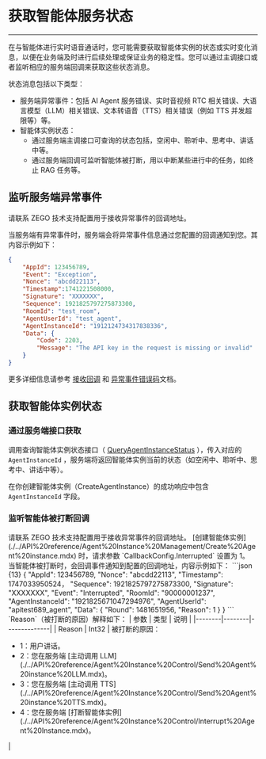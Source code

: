 # 获取智能体服务状态

---

在与智能体进行实时语音通话时，您可能需要获取智能体实例的状态或实时变化消息，以便在业务端及时进行后续处理或保证业务的稳定性。您可以通过主调接口或者监听相应的服务端回调来获取这些状态消息。

状态消息包括以下类型：
- 服务端异常事件：包括 AI Agent 服务错误、实时音视频 RTC 相关错误、大语言模型（LLM）相关错误、文本转语音（TTS）相关错误（例如 TTS 并发超限等）等。
- 智能体实例状态：
    - 通过服务端主调接口可查询的状态包括，空闲中、聆听中、思考中、讲话中等。
    - 通过服务端回调可监听智能体被打断，用以中断某些进行中的任务，如终止 RAG 任务等。

## 监听服务端异常事件

请联系 ZEGO 技术支持配置用于接收异常事件的回调地址。

当服务端有异常事件时，服务端会将异常事件信息通过您配置的回调通知到您。其内容示例如下：

```json
{
    "AppId": 123456789,
    "Event": "Exception",
    "Nonce": "abcdd22113",
    "Timestamp":1741221508000,
    "Signature": "XXXXXXX",
    "Sequence": 1921825797275873300,
    "RoomId": "test_room",
    "AgentUserId": "test_agent",
    "AgentInstanceId": "1912124734317838336",
    "Data": {
        "Code": 2203,
        "Message": "The API key in the request is missing or invalid"
    }
}
```
更多详细信息请参考 [接收回调](./../Callbacks/Receiving%20Callback.mdx) 和 [异常事件错误码](./../Callbacks/Exception%20codes.mdx)文档。

## 获取智能体实例状态

### 通过服务端接口获取

调用查询智能体实例状态接口（ [QueryAgentInstanceStatus](./../API%20reference/Agent%20Instance%20Control/Query%20Agent%20instance%20status.mdx) ），传入对应的 `AgentInstanceId` ，服务端将返回智能体实例当前的状态（如空闲中、聆听中、思考中、讲话中等）。

<Note title="说明">在你创建智能体实例（CreateAgentInstance）的成功响应中包含 `AgentInstanceId` 字段。</Note>

### 监听智能体被打断回调

<Steps>
<Step title="配置回调地址">
请联系 ZEGO 技术支持配置用于接收异常事件的回调地址。
</Step>
<Step title="启用回调接收">
[创建智能体实例](./../API%20reference/Agent%20Instance%20Management/Create%20Agent%20instance.mdx) 时，请求参数 `CallbackConfig.Interrupted` 设置为 1。
</Step>
<Step title="接收回调">
当智能体被打断时，会回调事件通知到配置的回调地址，内容示例如下：
```json {13}
{
    "AppId": 123456789,
    "Nonce": "abcdd22113",
    "Timestamp": 1747033950524，
    "Sequence": 1921825797275873300,
    "Signature": "XXXXXXX",
    "Event": "Interrupted",
    "RoomId": "90000001237",
    "AgentInstanceId": "1921825671047294976",
    "AgentUserId": "apitest689_agent",
    "Data": {
        "Round": 1481651956,
        "Reason": 1
    }
}
```
`Reason`（被打断的原因）解释如下：
| 参数   | 类型   | 说明         |
|--------|--------|--------------|
| Reason | Int32  | 被打断的原因：<ul><li>1：用户讲话。</li><li>2：您在服务端 [主动调用 LLM](./../API%20reference/Agent%20Instance%20Control/Send%20Agent%20instance%20LLM.mdx)。</li><li>3：您在服务端 [主动调用 TTS](./../API%20reference/Agent%20Instance%20Control/Send%20Agent%20instance%20TTS.mdx)。</li><li>4：您在服务端 [打断智能体实例](./../API%20reference/Agent%20Instance%20Control/Interrupt%20Agent%20Instance.mdx)。</li></ul> |
</Step>
</Steps>

